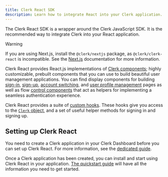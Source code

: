 ```yaml
---
title: Clerk React SDK
description: Learn how to integrate React into your Clerk application.
---
```


The Clerk React SDK is a wrapper around the Clerk JavaScript SDK. It is the recommended way to integrate Clerk into your React application.

> [!WARNING]
> If you are using Next.js, install the `@clerk/nextjs` package, as `@clerk/clerk-react` is incompatible. See the [Next.js](/docs/references/nextjs/overview) documentation for more information.

Clerk React provides React.js implementations of [Clerk components](/docs/components/overview); highly customizable, prebuilt components that you can use to build beautiful user management applications. You can find display components for building [sign-in](/docs/components/authentication/sign-in), [sign-up](/docs/components/authentication/sign-up), [account switching](/docs/components/user/user-button), and [user profile management](/docs/components/user/user-profile) pages as well as flow [control components](/docs/components/control/signed-in) that act as helpers for implementing a seamless authentication experience.

Clerk React provides a suite of [custom hooks](/docs/references/react/use-user). These hooks give you access to the [`Clerk` object](/docs/references/javascript/clerk/clerk), and a set of useful helper methods for signing in and signing up.

## Setting up Clerk React

You need to create a Clerk application in your Clerk Dashboard before you can set up Clerk React. For more information, see the [dedicated guide](/docs/quickstarts/setup-clerk).

Once a Clerk application has been created, you can install and start using Clerk React in your application. [The quickstart guide](/docs/quickstarts/react) will have all the information you need to get started.
